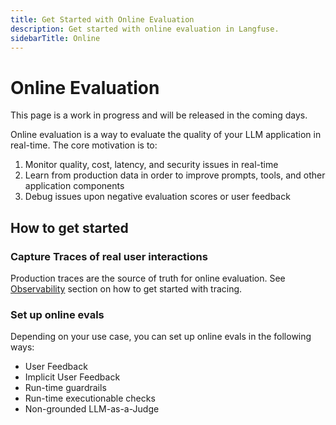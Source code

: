 ```yaml
---
title: Get Started with Online Evaluation
description: Get started with online evaluation in Langfuse.
sidebarTitle: Online
---
```


# Online Evaluation

<Callout type="warning" icon="🚧">

This page is a work in progress and will be released in the coming days.

</Callout>

Online evaluation is a way to evaluate the quality of your LLM application in real-time. The core motivation is to:

1. Monitor quality, cost, latency, and security issues in real-time
2. Learn from production data in order to improve prompts, tools, and other application components
3. Debug issues upon negative evaluation scores or user feedback

## How to get started

<Steps>

### Capture Traces of real user interactions

Production traces are the source of truth for online evaluation.
See [Observability](/docs/observability/overview) section on how to get started with tracing.

### Set up online evals

Depending on your use case, you can set up online evals in the following ways:

- User Feedback
- Implicit User Feedback
- Run-time guardrails
- Run-time executionable checks
- Non-grounded LLM-as-a-Judge

</Steps>
